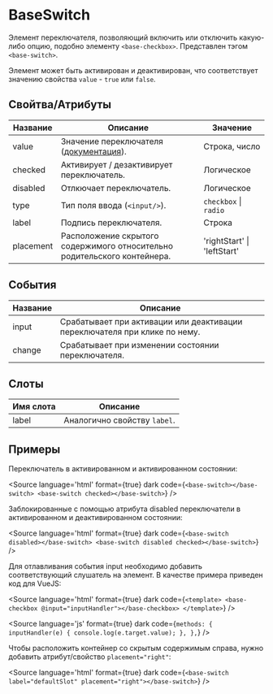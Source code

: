 
# BaseSwitch

Элемент переключателя, позволяющий включить или отключить какую-либо опцию, подобно элементу `<base-checkbox>`. Представлен тэгом `<base-switch>`.

Элемент может быть активирован и деактивирован, что соответствует значению свойства `value` - `true` или `false`.

## Свойтва/Атрибуты

| Название  | Описание                                                                     | Значение                    |
|-----------|------------------------------------------------------------------------------|-----------------------------|
| value     | Значение переключателя ([документация](https://webref.ru/html/input/value)). | Строка, число               |
| checked   | Активирует / дезактивирует переключатель.                                    | Логическое                  |
| disabled  | Отлкючает переключатель.                                                     | Логическое                  |
| type      | Тип поля ввода (`<input/>`).                                                 | `checkbox` \| `radio`       |
| label     | Подпись переключателя.                                                       | Строка                      |
| placement | Расположение скрытого содержимого относительно родительского контейнера.     | 'rightStart' \| 'leftStart' |

## События

| Название | Описание                                                                   |
|----------|----------------------------------------------------------------------------|
| input    | Срабатывает при активации или деактивации переключателя при клике по нему. |
| change   | Срабатывает при изменении состоянии переключателя.                         |

## Слоты

| Имя слота  | Описание                                                |
|------------|---------------------------------------------------------|
| label      | Аналогично свойству `label`.                            |

## Примеры

Переключатель в активированном и активированном состоянии:

<Canvas>
  <base-switch></base-switch>
  <base-switch checked></base-switch>
</Canvas>

<Source
language='html'
format={true}
dark
code={`
<base-switch></base-switch>
<base-switch checked></base-switch>
`}
/>

Заблокированные с помощью атрибута disabled переключатели в активированном и деактивированном состоянии:

<Canvas>
  <base-switch disabled></base-switch>
  <base-switch disabled checked></base-switch>
</Canvas>

<Source
language='html'
format={true}
dark
code={`
<base-switch disabled></base-switch>
<base-switch disabled checked></base-switch>
`}
/>

Для отлавливания события input необходимо добавить соответствующий слушатель на элемент. В качестве примера приведен код для VueJS:

<Source
language='html'
format={true}
dark
code={`
<template>
  <base-checkbox @input="inputHandler"></base-checkbox>
</template>
`}
/>

<Source
language='js'
format={true}
dark
code={`
methods: {
  inputHandler(e) {
    console.log(e.target.value);
  },
},
`}
/>

Чтобы расположить контейнер со скрытым содержимым справа, нужно добавить атрибут/свойство `placement="right"`:

<Canvas>
  <base-switch label="defaultSlot" placement="right"></base-switch>
</Canvas>

<Source
language='html'
format={true}
dark
code={`
<base-switch label="defaultSlot" placement="right"></base-switch>
`}
/>
